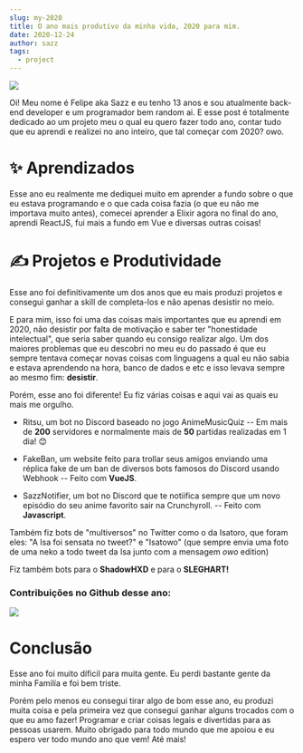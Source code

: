 ```yaml
---
slug: my-2020
title: O ano mais produtivo da minha vida, 2020 para mim.
date: 2020-12-24
author: sazz
tags:
  - project
---
```

![](/images/mapadaminhavida.png)



Oi! Meu nome é Felipe aka Sazz e eu tenho 13 anos e sou atualmente back-end developer e um programador bem random ai. E esse post é totalmente dedicado ao um projeto meu o qual eu quero fazer todo ano, contar tudo que eu aprendi e realizei no ano inteiro, que tal começar com 2020? owo.



# ✨ Aprendizados

Esse ano eu realmente me dediquei muito em aprender a fundo sobre o que eu estava programando e o que cada coisa fazia (o que eu não me importava muito antes), comecei aprender a Elixir agora no final do ano, aprendi ReactJS, fui mais a fundo em Vue e diversas outras coisas!

# ✍ Projetos e Produtividade

Esse ano foi definitivamente um dos anos que eu mais produzi projetos e consegui ganhar a skill de completa-los e não apenas desistir no meio.

E para mim, isso foi uma das coisas mais importantes que eu aprendi em 2020, não desistir por falta de motivação e saber ter "honestidade intelectual", que seria saber quando eu consigo realizar algo. Um dos maiores problemas que eu descobri no meu eu do passado é que eu sempre tentava começar novas coisas com linguagens a qual eu não sabia e estava aprendendo na hora, banco de dados e etc e isso levava sempre ao mesmo fim: **desistir**.

Porém, esse ano foi diferente! Eu fiz várias coisas e aqui vai as quais eu mais me orgulho.

- Ritsu, um bot no Discord baseado no jogo AnimeMusicQuiz
-- Em mais de **200** servidores e normalmente mais de **50** partidas realizadas em 1 dia! 😊

- FakeBan, um website feito para trollar seus amigos enviando uma réplica fake de um ban de diversos bots famosos do Discord usando Webhook -- Feito com **VueJS**.

- SazzNotifier, um bot no Discord que te notiifica sempre que um novo episódio do seu anime favorito sair na Crunchyroll. -- Feito com **Javascript**.

Também fiz bots de "multiversos" no Twitter como o da Isatoro, que foram eles: "A Isa foi sensata no tweet?" e "Isatowo" (que sempre envia uma foto de uma neko a todo tweet da Isa junto com a mensagem *owo* edition)

Fiz também bots para o **ShadowHXD** e para o **SLEGHART!**

### Contribuições no Github desse ano:

![](https://sazz-love-sexy.lolis.cyou/kEcba.png)

# Conclusão

Esse ano foi muito díficil para muita gente. Eu perdi bastante gente da minha Familía e foi bem triste.


Porém pelo menos eu consegui tirar algo de bom esse ano, eu produzi muita coisa e pela primeira vez que consegui ganhar alguns trocados com o que eu amo fazer! Programar e criar coisas legais e divertidas para as pessoas usarem. Muito obrigado para todo mundo que me apoiou e eu espero ver todo mundo ano que vem! Até mais!


